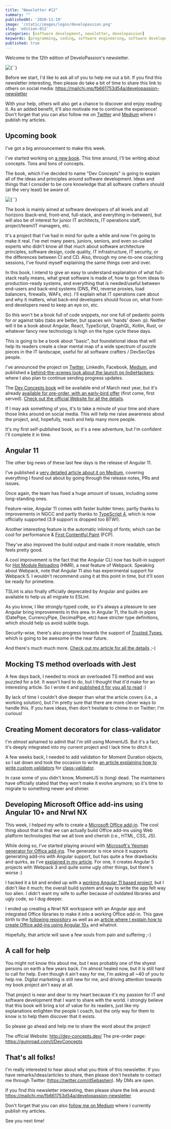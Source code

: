 ```yaml
---
title: "Newsletter #12"
summary: ""
publishedAt: '2020-11-19'
image: '/static/images/logos/developassion.png'
slug: 'edition-012'
categories: [software development, newsletter, developassion]
keywords: [programming, coding, software engineering, software development, it, newsletter]
published: true
---
```


Welcome to the 12th edition of DeveloPassion's newsletter.

<BlogPostCenteredContent>
  <Image
    alt={``}
    src={`/static/images/logos/developassion.png`}
    width={480}
    height={270}
    priority
  />
</BlogPostCenteredContent>

Before we start, I'd like to ask all of you to help me out a bit. If you find this newsletter interesting, then please do take a bit of time to share this link to others on social media: https://mailchi.mp/fb661753d54a/developassion-newsletter

With your help, others will also get a chance to discover and enjoy reading it. As an added benefit, it'll also motivate me to continue the experience! Don't forget that you can also follow me on <a href="https://dsebastien.medium.com" rel="noopener">Twitter</a> and <a href="https://dsebastien.medium.com" rel="noopener">Medium</a> where i publish my articles.

## Upcoming book

I've got a big announcement to make this week.

I've started working on <a href="http://dev-concepts.dev/" rel="noopener">a new book</a>. This time around, I'll be writing about concepts. Tons and tons of concepts.

The book, which I've decided to name "Dev Concepts" is going to explain all of the ideas and principles around software development. Ideas and things that I consider to be core knowledge that all software crafters should (at the very least) be aware of.

<BlogPostCenteredContent>
  <Image
    alt={``}
    src={`/static/images/news/2020/dev-concepts-cover.png`}
    width={640}
    height={360}
    priority
  />
</BlogPostCenteredContent>

The book is mainly aimed at software developers of all levels and all horizons (back-end, front-end, full-stack, and everything in-between), but will also be of interest for junior IT architects, IT operations staff, project/team/IT managers, etc.

It's a project that I've had in mind for quite a while and now I'm going to make it real. I've met many peers, juniors, seniors, and even so-called experts who didn't know all that much about software architecture principles, software design, code quality, IT infrastructure, IT security, or the differences between CI and CD. Also, through my one-to-one coaching sessions, I've found myself explaining the same things over and over.

In this book, I intend to give an easy to understand explanation of what full-stack really means, what great software is made of, how to go from ideas to production-ready systems, and everything that is needed/useful between end-users and back-end systems (DNS, PKI, reverse proxies, load balancers, firewalls, WAFs, etc). I'll explain what IT operations care about and why it matters, what back-end developers should focus on, what front-end developers need to keep an eye on, etc.

So this won't be a book full of code snippets, nor one full of pedantic points for or against tabs (tabs are better, but spaces win 'hands' down :p). Neither will it be a book about Angular, React, TypeScript, GraphQL, Kotlin, Rust, or whatever fancy new technology is high on the hype cycle these days.

This is going to be a book about "basic", but foundational ideas that will help its readers create a clear mental map of a wide spectrum of puzzle pieces in the IT landscape, useful for all software crafters / DevSecOps people.

I've announced the project on <a href="https://twitter.com/dSebastien/status/1326426900038815744" rel="noopener">Twitter</a>, LinkedIn, Facebook, <a href="https://dsebastien.medium.com/software-development-concepts-ea970b37501b" rel="noopener">Medium</a>, and published a <a href="https://www.indiehackers.com/post/devconcepts-book-journey-kickstart-0c0a2eb71a" rel="noopener">behind-the-scenes look about the launch on IndieHackers</a>; where I also plan to continue sending progress updates.

The <a href="https://www.dev-concepts.dev/" rel="noopener">Dev Concepts book</a> will be available end of March next year, but it's already <a href="https://gumroad.com/l/DevConcepts" rel="noopener">available for pre-order, with an early-bird offer</a> (first come, first served). <a href="https://dev-concepts.dev/" rel="noopener">Check out the official Website for all the details</a>.

If I may ask something of you, it's to take a minute of your time and share those links around on social media. This will help me raise awareness about the project, and, hopefully, reach and help many more people.

It's my first self-published book, so it's a new adventure, but I'm confident I'll complete it in time.

## Angular 11

The other big news of these last few days is the release of Angular 11.

I've published a <a href="https://medium.com/swlh/angular-11-in-depth-9a7372b4a600" rel="noopener">very detailed article about it on Medium</a>, covering everything I found out about by going through the release notes, PRs and issues.

Once again, the team has fixed a huge amount of issues, including some long-standing ones.

Feature-wise, Angular 11 comes with faster builder times; partly thanks to improvements in NGCC and partly thanks to <a href="https://dsebastien.medium.com/whats-new-with-typescript-4-0-rc-9e5a3d5efdaa" rel="noopener">TypeScript 4</a>, which is now officially supported (3.9 support is dropped too BTW!).

Another interesting feature is the automatic inlining of fonts; which can be cool for performance & <a href="https://twitter.com/dSebastien/status/1278637908539424770" rel="noopener">First Contentful Paint</a> (FCP).

They've also improved the build output and made it more readable, which feels pretty good.

A cool improvement is the fact that the Angular CLI now has built-in support for <a href="https://webpack.js.org/guides/hot-module-replacement/" rel="noopener">Hot Module Reloading</a> (HMR), a neat feature of Webpack. Speaking about Webpack, note that Angular 11 also has experimental support for Webpack 5. I wouldn't recommend using it at this point in time, but it'll soon be ready for primetime.

TSLint is also finally officially deprecated by Angular and guides are available to help us all migrate to ESLint.

As you know, I like strongly-typed code, so it's always a pleasure to see Angular bring improvements in this area. In Angular 11, the built-in pipes (DatePipe, CurrencyPipe, DecimalPipe, etc) have stricter type definitions, which should help us avoid subtle bugs.

Security-wise, there's also progress towards the support of <a href="https://medium.com/swlh/angular-11-in-depth-9a7372b4a600" rel="noopener">Trusted Types</a>, which is going to be awesome in the near future.

And there's much much more. <a href="https://medium.com/swlh/angular-11-in-depth-9a7372b4a600" rel="noopener">Check out my article for all the details</a> ;-)

## Mocking TS method overloads with Jest

A few days back, I needed to mock an overloaded TS method and was puzzled for a bit. It wasn't hard to do, but I thought that it'd make for an interesting article.
So I wrote it and <a href="https://medium.com/javascript-in-plain-english/mocking-ts-method-overloads-with-jest-e9c3d3f1ce0c" rel="noopener">published it for you all to read</a> :)

By lack of time I couldn't dive deeper than what the article covers (i.e., a working solution), but I'm pretty sure that there are more clever ways to handle this. If you have ideas, then don't hesitate to chime in on Twitter; I'm curious!

## Creating Moment decorators for class-validator

I'm <i>almost</i> ashamed to admit that I'm still using MomentJS. But it's a fact, it's deeply integrated into my current project and I lack time to ditch it.

A few weeks back, I needed to add validation for Moment Duration objects, so I sat down and took the occasion to write <a href="https://medium.com/javascript-in-plain-english/creating-moment-decorators-for-class-validator-712b97de41ef" rel="noopener">an article explaining how to write custom validators</a> for <a href="https://github.com/typestack/class-validator" rel="noopener">class-validator</a>.

In case some of you didn't know, MomentJS is (long) dead. The maintainers have officially stated that they won't make it evolve anymore; so it's time to migrate to something newer and shinier.

## Developing Microsoft Office add-ins using Angular 10+ and Nrwl NX

This week, I helped my wife to create a <a href="https://docs.microsoft.com/en-us/office/dev/add-ins/overview/office-add-ins" rel="noopener">Microsoft Office add-in</a>. The cool thing about that is that we can actually build Office add-ins using Web platform technologies that we all love and cherish (i.e., HTML, CSS, JS).

While doing so, I've started playing around with <a href="https://github.com/OfficeDev/generator-office" rel="noopener">Microsoft's Yeoman generator for Office add-ins</a>. The generator is nice since it supports generating add-ins with Angular support, but has quite a few drawbacks and quirks, as I've <a href="https://medium.com/javascript-in-plain-english/developing-office-plugins-using-angular-and-nx-5aaf4461e967" rel="noopener">explained in my article</a>. For one, it creates Angular 5 projects with Webpack 3 and quite some ugly other things, but there's worse :)

I hacked it a bit and ended up with a <a href="https://github.com/dsebastien/word-plugin-angular-template" rel="noopener">working Angular 11 based project</a>, but I didn't like it much; the overall build system and way to write the app felt way too alien. I didn't want my wife to suffer because of outdated libraries and ugly code, so I dug deeper.

I ended up creating a Nrwl NX workspace with an Angular app and integrated Office libraries to make it into a working Office add-in. This gave birth to the <a href="https://github.com/dsebastien/office-plugins-nx-workspace-template" rel="noopener">following repository</a> as well as an <a href="https://medium.com/javascript-in-plain-english/developing-office-plugins-using-angular-and-nx-5aaf4461e967" rel="noopener">article where I explain how to create Office add-ins using Angular 10+</a> and whatnot.

Hopefully, that article will save a few souls from pain and suffering ;-)

## A call for help

You might not know this about me, but I was probably one of the shyest persons on earth a few years back. I'm almost healed now, but it is still hard to call for help. Even though it ain't easy for me, I'm asking all ~40 of you to help me. Digital marketing is still new for me, and driving attention towards my book project ain't easy at all.

That project is near and dear to my heart because it's my passion for IT and software development that I want to share with the world. I strongly believe that this book will bring a lot of value for its readers, just like my explanations enlighten the people I coach, but the only way for them to know is to help them discover that it exists.

So please go ahead and help me to share the word about the project!

The official Website: http://dev-concepts.dev/
The pre-order page: https://gumroad.com/l/DevConcepts

## That's all folks!

I'm really interested to hear about what you think of this newsletter. If you have remarks/ideas/articles to share, then please don't hesitate to contact me through Twitter (https://twitter.com/dSebastien). My DMs are open.

If you find this newsletter interesting, then please share the link around: https://mailchi.mp/fb661753d54a/developassion-newsletter

Don't forget that you can also <a href="https://dsebastien.medium.com" rel="noopener">follow me on Medium</a> where I currently publish my articles.

See you next time!

<BlogPostSignature />

